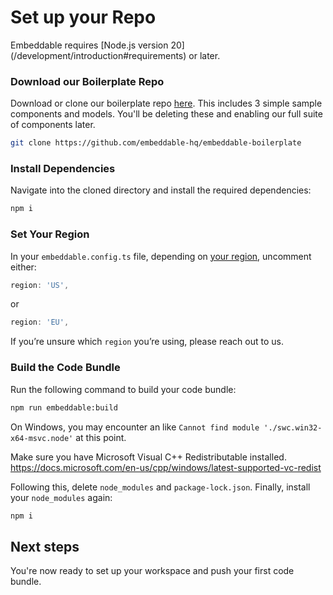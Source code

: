 # Set up your Repo

<Callout emoji="💡">
    Embeddable requires [Node.js version 20](/development/introduction#requirements) or later.
</Callout>

<Steps>

### Download our Boilerplate Repo

Download or clone our boilerplate repo [here](https://github.com/embeddable-hq/embeddable-boilerplate). This includes 3 simple sample components and models. You'll be deleting these and enabling our full suite of components later.

```bash
git clone https://github.com/embeddable-hq/embeddable-boilerplate
```
### Install Dependencies

Navigate into the cloned directory and install the required dependencies:

```bash
npm i
```
### Set Your Region

In your `embeddable.config.ts` file, depending on [your region](/deployment/deployment-regions), uncomment either:
```js
region: 'US',
```
or
```js
region: 'EU',
```

If you’re unsure which `region` you’re using, please reach out to us. 

### Build the Code Bundle

Run the following command to build your code bundle:

```bash
npm run embeddable:build
```
</Steps>

On Windows, you may encounter an like `Cannot find module './swc.win32-x64-msvc.node'` at this point.

Make sure you have Microsoft Visual C++ Redistributable installed. https://docs.microsoft.com/en-us/cpp/windows/latest-supported-vc-redist

Following this, delete `node_modules` and `package-lock.json`. Finally, install your `node_modules` again:

```bash
npm i
```


## Next steps

You're now ready to set up your workspace and push your first code bundle. 

<CardGrid>
  <LinkCard title="Set up your Workspace" href="/getting-started/set-up-your-workspace" icon=""/> 
</CardGrid>
